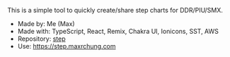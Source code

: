 This is a simple tool to quickly create/share step charts for DDR/PIU/SMX.

- Made by: Me (Max)
- Made with: TypeScript, React, Remix, Chakra UI, Ionicons, SST, AWS
- Repository: [step](https://github.com/maxrchung/step)
- Use: https://step.maxrchung.com
